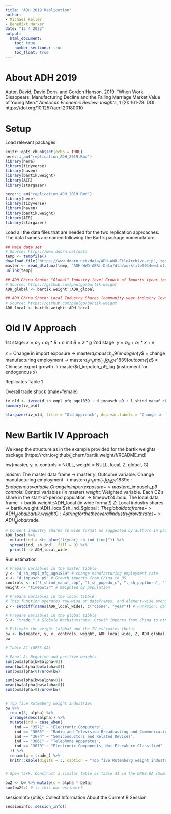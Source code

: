 ```yaml
---
title: "ADH 2019 Replication"
author: 
- Michael Keller
- Benedikt Marxer
date: "13 4 2022"
output:
  html_document:
    toc: true
    number_sections: true
    toc_float: true
---
```

# About ADH 2019

Autor, David, David Dorn, and Gordon Hanson. 2019. "When Work Disappears: Manufacturing Decline and the Falling Marriage Market Value of Young Men." *American Economic Review: Insights*, 1 (2): 161-78. DOI: https://doi.org/10.1257/aeri.20180010

# Setup

Load relevant packages:

```r
knitr::opts_chunk$set(echo = TRUE)
here::i_am("replication_ADH_2019.Rmd")
library(here)
library(tidyverse)
library(haven)
library(bartik.weight)
library(AER)
library(stargazer)
```

```r
here::i_am("replication_ADH_2019.Rmd")
library(here)
library(tidyverse)
library(haven)
library(bartik.weight)
library(AER)
library(stargazer)
```

Load all the data files that are needed for the two replication approaches. The data frames are named following the Bartik package nomenclature.

```r
## Main data set
# Source: https://www.ddorn.net/data
temp <- tempfile()
download.file("https://www.ddorn.net/data/ADH-WWD-FileArchive.zip", temp, mode = "wb")
master <- read_dta(unz(temp, "ADH-WWD-AERi-Data/dta/workfile9014wwd.dta"))
unlink(temp)

## ADH China Shock: "Global" Industry-level Growth of Imports (year-industry level)
# Source: https://github.com/paulgp/bartik-weight
ADH_global <- bartik.weight::ADH_global

## ADH China Shock: Local Industry Shares (community-year-industry level)
# Source: https://github.com/paulgp/bartik-weight
ADH_local <- bartik.weight::ADH_local
```


# Old IV Approach

1st stage: $x = a_0 + a_1*B + n$  mit $B=z*g$
2nd stage: $y = b_0 + b_1*x + e$

$x$ = Change in import exposure -> master$d_impusch_p9 (endogen)
$y$ = change manufacturing employment -> master$d_sh_empl_mfg_age1839 (outcome)
$z$ = Chinese export growth -> master$d_impotch_p9_lag (instrument for endogenous x)

Replicates Table 1

Overall trade shock (male+female) 
```r
iv_old <- ivreg(d_sh_empl_mfg_age1839 ~ d_impusch_p9 + l_shind_manuf_cbp + l_sh_popedu_c + l_sh_popfborn + l_sh_empl_f + l_sh_routine33 + l_task_outsource + t2 + reg_midatl + reg_encen + reg_wncen + reg_satl + reg_escen + reg_wscen + reg_mount + reg_pacif + l_sh_pop_black + l_sh_pop_asian + l_sh_pop_oth + l_sh_pop_hispanic | d_impotch_p9_lag + l_shind_manuf_cbp + l_sh_popedu_c + l_sh_popfborn + l_sh_empl_f + l_sh_routine33 + l_task_outsource + t2 + reg_midatl + reg_encen + reg_wncen + reg_satl + reg_escen + reg_wscen + reg_mount + reg_pacif + l_sh_pop_black + l_sh_pop_asian + l_sh_pop_oth + l_sh_pop_hispanic, weights = timepwt24, data = master)
summary(iv_old)

stargazer(iv_old, title = "Old Approach", dep.var.labels = "Change in manufacturing employment", covariate.labels = c("Exposure to growing imports"), keep = c("d_impusch_p9", "Constant"), style = "default", type = "text")
```

# New Bartik IV Approach

We keep the structure as in the example provided for the bartik weights package (https://rdrr.io/github/jjchern/bartik.weight/f/README.md)

bw(master, y, x, controls = NULL, weight = NULL, local, Z, global, G)

$master$: The master data frame -> master
$y$: Outcome variable. Change manufacturing employment -> master$d_sh_empl_mfg_age1839 
$x$: Endogenous variable. Change in import exposure -> master$d_impusch_p9
$controls$: Control variables (in master)
$weight$: Weighted variable. Each CZ’s share in the start-of-period population -> timepwt24
$local$: The local data frame -> bartik.weight::ADH_local (in wide format!)
$Z$: Local industry shares -> bartik.weight::ADH_local$sh_ind_
$global$: The global data frame -> ADH_global {bartik.weight}
$G$: A string for the the overall industry growth rates -> ADH_global$trade_


```r
# Convert industry shares to wide format as suggested by authors in package description.
ADH_local %>%
  mutate(ind = str_glue("t{year}_sh_ind_{ind}")) %>%
  spread(ind, sh_ind_, fill = 0) %>%
  print() -> ADH_local_wide
```

Run estimation

```r
# Prepare variables in the master tibble
y <- "d_sh_empl_mfg_age1839" # change manufacturing employment rate
x <- "d_impusch_p9" # Growth imports from China to US
controls <- c("l_shind_manuf_cbp", "l_sh_popedu_c", "l_sh_popfborn", "l_sh_empl_f", "l_sh_routine33", "l_task_outsource", "t2", "reg_midatl", "reg_encen", "reg_wncen", "reg_satl", "reg_escen", "reg_wscen", "reg_mount", "reg_pacif", "l_sh_pop_black", "l_sh_pop_asian", "l_sh_pop_oth", "l_sh_pop_hispanic")
weight <- "timepwt24" # Weighted by population

# Prepare variables in the local tibble
# This function operates row-wise on dataframes, and element-wise among the outcomes of ps objects. The elements of setdiff(x,y) are those elements in x but not in y. The definition is taken to match the version in the base package.
Z <- setdiff(names(ADH_local_wide), c("czone", "year")) # Funktion, damit Z nur Industry share von 2000

# Prepare variables in the global tibble
G <- "trade_" # Globale Wachstumsrate: Growth imports from China to other rich countries

# Estimate the weight (alpha) and the IV estimates (beta)
bw <- bw(master, y, x, controls, weight, ADH_local_wide, Z, ADH_global, G) 
bw 

```

```r
# Table A1 (GPSS OA)

# Panel A: Negative and positive weights
sum(bw$alpha[bw$alpha<0])
mean(bw$alpha[bw$alpha<0])
sum(bw$alpha<0)/nrow(bw)

sum(bw$alpha[bw$alpha>0])
mean(bw$alpha[bw$alpha>0])
sum(bw$alpha>0)/nrow(bw)


# Top five Rotemberg weight industries
bw %>%
  top_n(5, alpha) %>%
  arrange(desc(alpha)) %>%
  mutate(ind = case_when(
    ind == "3571" ~ "Electronic Computers",
    ind == "3663" ~ "Radio and Television Broadcasting and Communications Equipment",
    ind == "3674" ~ "Semiconductors and Related Devices",
    ind == "3661" ~ "Telephone Apparatus",
    ind == "3679" ~ "Electronic Components, Not Elsewhere Classified"
  )) %>%
  rename(g = trade_) %>%
  knitr::kable(digits = 3, caption = "Top five Rotemberg weight industries")


# Open task: Construct a similar table as Table A1 in the GPSS OA (Summary of the Rotemberg weights: China shock)

bw2 <- bw %>% mutate(c = alpha * beta)
sum(bw2$c) # is this our estiamte?
```


sessionInfo {utils}: Collect Information About the Current R Session
```r
sessioninfo::session_info()
```

